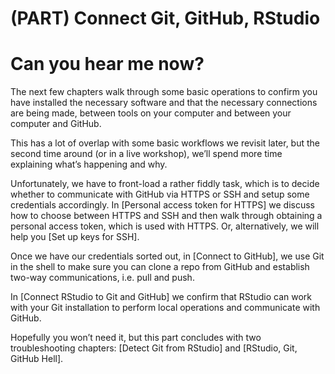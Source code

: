 # (PART) Connect Git, GitHub, RStudio {-} 

# Can you hear me now? {#connect-intro .unnumbered}

The next few chapters walk through some basic operations to confirm you have installed the necessary software and that the necessary connections are being made, between tools on your computer and between your computer and GitHub.

This has a lot of overlap with some basic workflows we revisit later, but the second time around (or in a live workshop), we'll spend more time explaining what's happening and why.

Unfortunately, we have to front-load a rather fiddly task, which is to decide whether to communicate with GitHub via HTTPS or SSH and setup some credentials accordingly.
In [Personal access token for HTTPS] we discuss how to choose between HTTPS and SSH and then walk through obtaining a personal access token, which is used with HTTPS.
Or, alternatively, we will help you [Set up keys for SSH].

Once we have our credentials sorted out, in [Connect to GitHub], we use Git in the shell to make sure you can clone a repo from GitHub and establish two-way communications, i.e. pull and push.

In [Connect RStudio to Git and GitHub] we confirm that RStudio can work with your Git installation to perform local operations and communicate with GitHub.

Hopefully you won't need it, but this part concludes with two troubleshooting chapters: [Detect Git from RStudio] and [RStudio, Git, GitHub Hell].

